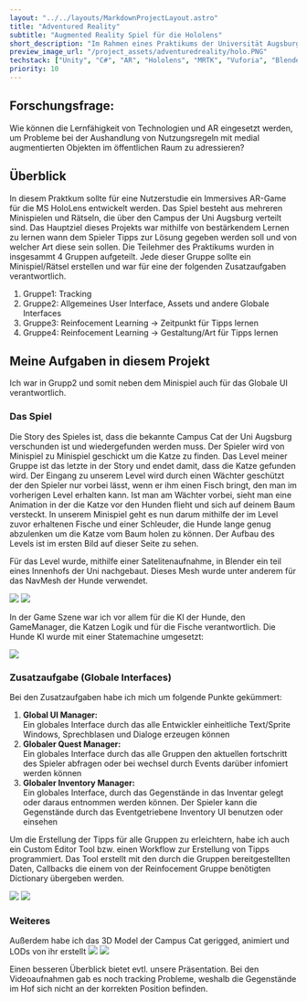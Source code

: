 ```yaml
---
layout: "../../layouts/MarkdownProjectLayout.astro"
title: "Adventured Reality"
subtitle: "Augmented Reality Spiel für die Hololens"
short_description: "Im Rahmen eines Praktikums der Universität Augsburg wurde eine AR Anwendung entwickelt, die aus mehreren Minispielen besteht und durch Reinforcement Learning lernt wann dem Spieler eine bestimmte Art von Tipp angezeigt werden soll."
preview_image_url: "/project_assets/adventuredreality/holo.PNG"
techstack: ["Unity", "C#", "AR", "Hololens", "MRTK", "Vuforia", "Blender", "Simplygon", "Photoshop"]
priority: 10
---
```


## Forschungsfrage:
Wie können die Lernfähigkeit von Technologien und AR eingesetzt werden, um Probleme bei der Aushandlung von Nutzungsregeln mit medial augmentierten Objekten im öffentlichen Raum zu adressieren?

## Überblick
In diesem Praktkum sollte für eine Nutzerstudie ein Immersives AR-Game für die MS HoloLens entwickelt werden. Das Spiel besteht aus mehreren Minispielen und Rätseln, die über den Campus der Uni Augsburg verteilt sind. Das Hauptziel dieses Projekts war mithilfe von bestärkendem Lernen zu lernen wann dem Spieler Tipps zur Lösung gegeben werden soll und von welcher Art diese sein sollen. Die Teilehmer des Praktikums wurden in insgesammt 4 Gruppen aufgeteilt. Jede dieser Gruppe sollte ein Minispiel/Rätsel erstellen und war für eine der folgenden Zusatzaufgaben verantwortlich.

1. Gruppe1: Tracking
2. Gruppe2: Allgemeines User Interface, Assets und andere Globale Interfaces
3. Gruppe3: Reinfocement Learning -> Zeitpunkt für Tipps lernen
4. Gruppe4: Reinfocement Learning -> Gestaltung/Art für Tipps lernen

## Meine Aufgaben in diesem Projekt
Ich war in Grupp2 und somit neben dem Minispiel auch für das Globale UI verantwortlich.

### Das Spiel
Die Story des Spieles ist, dass die bekannte Campus Cat der Uni Augsburg verschunden ist und wiedergefunden werden muss. Der Spieler wird von Minispiel zu Minispiel geschickt um die Katze zu finden. Das Level meiner Gruppe ist das letzte in der Story und endet damit, dass die Katze gefunden wird. Der Eingang zu unserem Level wird durch einen Wächter geschützt der den Spieler nur vorbei lässt, wenn er ihm einen Fisch bringt, den man im vorherigen Level erhalten kann. Ist man am Wächter vorbei, sieht man eine Animation in der die Katze vor den Hunden flieht und sich auf deinem Baum versteckt. In unserem Minispiel geht es nun darum mithilfe der im Level zuvor erhaltenen Fische und einer Schleuder, die Hunde lange genug abzulenken um die Katze vom Baum holen zu können. Der Aufbau des Levels ist im ersten Bild auf dieser Seite zu sehen. 

Für das Level wurde, mithilfe einer Satelitenaufnahme, in Blender ein teil eines Innenhofs der Uni nachgebaut. Dieses Mesh wurde unter anderem für das NavMesh der Hunde verwendet.

<Image src ="/project_assets/adventuredreality/topGE.PNG"/>
<Image src ="/project_assets/adventuredreality/topUnity.PNG"/>

In der Game Szene war ich vor allem für die KI der Hunde, den GameManager, die Katzen Logik und für die Fische verantwortlich. Die Hunde KI wurde mit einer Statemachine umgesetzt: 

<Image src ="/project_assets/adventuredreality/dogState.png"/>

### Zusatzaufgabe (Globale Interfaces)
Bei den Zusatzaufgaben habe ich mich um folgende Punkte gekümmert:

1. **Global UI Manager:** <br/>
Ein globales Interface durch das alle Entwickler einheitliche Text/Sprite Windows, Sprechblasen und Dialoge erzeugen können
2. **Globaler Quest Manager:** <br/>
Ein globales Interface durch das alle Gruppen den aktuellen fortschritt des Spieler abfragen oder bei wechsel durch Events darüber infomiert werden können
3. **Globaler Inventory Manager:** <br/>
Ein globales Interface, durch das Gegenstände in das Inventar gelegt oder daraus entnommen werden können. Der Spieler kann die Gegenstände durch das Eventgetriebene Inventory UI benutzen oder einsehen

Um die Erstellung der Tipps für alle Gruppen zu erleichtern, habe ich auch ein Custom Editor Tool bzw. einen Workflow zur Erstellung von Tipps programmiert. Das Tool erstellt mit den durch die Gruppen bereitgestellten Daten, Callbacks die einem von der Reinfocement Gruppe benötigten Dictionary übergeben werden. 

<Image src="/project_assets/adventuredreality/tippWorkflow.PNG" />
<Image src="/project_assets/adventuredreality/TippsDia.png" />

### Weiteres
Außerdem habe ich das 3D Model der Campus Cat gerigged, animiert und LODs von ihr erstellt
<Image src="/project_assets/adventuredreality/cat_rig.png" />
<Image src="/project_assets/adventuredreality/LODs.PNG" />

Einen besseren Überblick bietet evtl. unsere Präsentation. Bei den Videoaufnahmen gab es noch tracking Probleme, weshalb die Gegenstände im Hof sich nicht an der korrekten Position befinden.

<div class="flex justify-center">
<ProjectFileDownloadButton url="https://docs.google.com/presentation/d/1NZfzSbseGngZvzOijAXOJbiKuQy2XoIXZXTqQ2h65LA/edit?usp=sharing" url_name="Präsentation Slides" icon_name="carbon:presentation-file" />
</div>




